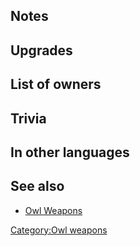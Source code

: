 {{SkillPage Tabs}}{{Weapon Infobox
|tagid=SID_ブラーアウル＋
|weaponType=Blue Tome
|weaponName={{PAGENAME}}
|altWeaponName=Blárowl Plus
|might=10
|range=2
|effect=During combat, boosts unit's Atk/Spd/Def/Res by number of adjacent allies × 2.
|cost=300
|exclusive=0
|userVersion1=Closed|userVersion2=Open|statModifiers=0,10,0,0,0
|refinePaths=default
|refineSP=350
|refineMedals=500
|refineStones=50
|upgradedMight=11
|SE=se_effect_bird02.flac
|properties=random_all
}}
==Notes==
{{Combat boosts}}
==Upgrades==
{{Weapon Upgrade List}}
==List of owners==
{{Skill Hero List}}
==Trivia==
{{TomeColorTrivia|blar}}

==In other languages==
{{OtherLanguages
|japanese=ブラーアウル＋
|german=Bláreule+
|spanishEU=Búho zarco +
|spanishLA=Búho añil +
|french=Ailes saphir +
|italian=Turchingufo+
|chineseTW=蒼藍夜梟＋
|portuguese=Coruja anil+
}}
==See also==
* [[Owl Weapons]]
{{Weapons Navbox}}
[[Category:Owl weapons]]
{{DEFAULTSORT:Blarowl+}}